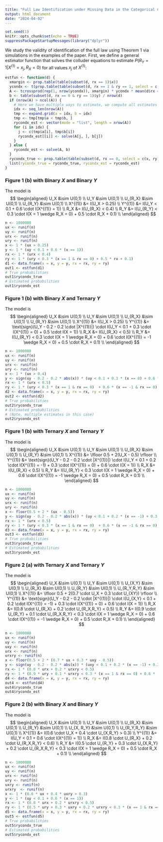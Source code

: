 ```yaml
---
title: "Full Law Identification under Missing Data in the Categorical Colluder Model: Simulation Experiments"
output: html_document
date: "2024-04-02"
---
```


```r
set.seed(1)
knitr::opts_chunk$set(echo = TRUE)
suppressPackageStartupMessages(library("dplyr"))
```

We study the validity of identification of the full law using Theorem 1 via simulations in the examples of the paper. First, we define a general estimator function that solves the colluder equations to estimate $P(R_Y = 1|X^{(1)} = x_j, R_X = 0)$ for all values $x_j$ of $X^{(1)}$:

```r
estfun <- function(d) {
  xmargin <- prop.table(table(subset(d, rx == 1)$x))
  ycondx <- t(prop.table(table(subset(d, rx == 1 & ry == 1, select = c(x, y))), margin = 1))
  A <- tcrossprod(rep(1, nrow(ycondx)), xmargin) * ycondx * mean(d$rx == 0)
  b <- table(subset(d, rx == 0 & ry == 1)$y) / nrow(d)
  if (nrow(A) > ncol(A)) {
    # Here we have multiple ways to estimate, we compute all estimates
    idx <- seq_len(nrow(A))
    tmp <- expand.grid(a = idx, b = idx)
    tmp <- tmp[tmp$a < tmp$b, ]
    rycondx_est <- vector(mode = "list", length = nrow(A))
    for (i in idx) {
      j <- c(tmp$a[i], tmp$b[i])
      rycondx_est[[i]] <- solve(A[j, ], b[j])
    }
  } else {
    rycondx_est <- solve(A, b)
  }
  rycondx_true <- prop.table(table(subset(d, rx == 0, select = c(x, ry))), margin = 1)[, 2]
  list(rycondx_true = rycondx_true, rycondx_est = rycondx_est)
}
```

### Figure 1 (b) with Binary $X$ and Binary $Y$

The model is
$$
  \begin{aligned}
    U_X &\sim U(0,1) \\
    U_Y &\sim U(0,1) \\
    U_{R_X} &\sim U(0,1) \\
    U_{R_Y} &\sim U(0,1) \\
    X^{(1)} &= I(U_X > 0.25) \\
    Y^{(1)} &= I(U_Y < 0.1 + 0.6 \cdot I(X^{(1)} = 1)) \\
    R_X &= I(U_{R_X} < 0.4) \\
    R_Y &= I(U_{R_Y} < 0.3 \cdot I(X = 1 \wedge R_X = 0) + 0.5 \cdot R_X + 0.1) \\
  \end{aligned}
$$

```r
n <- 1000000
ux <- runif(n)
uy <- runif(n)
urx <- runif(n)
ury <- runif(n)
x <- 1 * (ux > 0.25)
y <- 1 * (uy < 0.1 + 0.6 * (x == 1))
rx <- 1 * (urx < 0.4)
ry <- 1 * (ury < 0.3 * (x == 1 & rx == 0) + 0.5 * rx + 0.1)
d1 <- data.frame(x = x, y = y, rx = rx, ry = ry)
out1 <- estfun(d1)
# True probabilities
out1$rycondx_true
# Estimated probabilities
out1$rycondx_est
```

### Figure 1 (b) with Binary $X$ and Ternary $Y$

The model is
$$
  \begin{aligned}
    U_X &\sim U(0,1) \\
    U_Y &\sim U(0,1) \\
    U_{R_X} &\sim U(0,1) \\
    U_{R_Y} &\sim U(0,1) \\
    X^{(1)} &= I(U_X > 0.25) \\
    Y^{(1)} &= \text{sign}(U_Y - 0.2 - 0.2 \cdot |X^{(1)}|) \cdot I(U_Y < 0.1 + 0.3 \cdot I(X^{(1)} = 0) + 0.5 \cdot I(X = 1)) \\
    R_X &= I(U_{R_X} < 0.5) \\
    R_Y &= I(U_{R_Y} < 0.3 \cdot I(X = 1 \wedge R_X = 0) + 0.6 \cdot I(X^{(1)} = -1 \wedge R_X = 0) + 0.5 \cdot R_X + 0.1) \\
  \end{aligned}
$$

```r
n <- 1000000
ux <- runif(n)
uy <- runif(n)
urx <- runif(n)
ury <- runif(n)
x <- 1 * (ux > 0.4)
y <- sign(uy - 0.2 - 0.2 * abs(x)) * (uy < 0.1 + 0.3 * (x == 0) + 0.6 * (x == 1))
rx <- 1 * (urx < 0.5)
ry <- 1 * (ury < 0.3 * (x == 1 & rx == 0)  + 0.6 * (x == -1 & rx == 0) + 0.5 * rx + 0.1)
d2 <- data.frame(x = x, y = y, rx = rx, ry = ry)
out2 <- estfun(d2)
# True probabilities
out2$rycondx_true
# Estimated probabilities
# (Note, multiple estimates in this case)
out2$rycondx_est
```

### Figure 1 (b) with Ternary $X$ and Ternary $Y$

The model is
$$
  \begin{aligned}
    U_X &\sim U(0,1) \\
    U_Y &\sim U(0,1) \\
    U_{R_X} &\sim U(0,1) \\
    U_{R_Y} &\sim U(0,1) \\
    X^{(1)} &= \lfloor 0.5 + 2(U_X - 0.5) \rfloor \\
    Y^{(1)} &= \text{sign}(U_Y - 0.2 - 0.2 \cdot |X^{(1)}|) \cdot I(U_Y < 0.1 + 0.2 \cdot I(X^{(1)} = -1) + 0.3 \cdot I(X^{(1)} = 0) +  0.6 \cdot I(X = 1)) \\
    R_X &= I(U_{R_X} < 0.5) \\
    R_Y &= I(U_{R_Y} < 0.3 \cdot I(X = 1 \wedge R_X = 0) + 0.6 \cdot I(X^{(1)} = -1 \wedge R_X = 0) + 0.5 \cdot R_X + 0.1) \\
  \end{aligned}
$$

```r
n <- 1000000
ux <- runif(n)
uy <- runif(n)
urx <- runif(n)
ury <- runif(n)
x <- floor(0.5 + 2 * (ux - 0.5))
y <- sign(uy - 0.2 - 0.2 * abs(x)) * (uy < 0.1 + 0.2 * (x == -1) + 0.3 * (x == 0) + 0.6 * (x == 1))
rx <- 1 * (urx < 0.5)
ry <- 1 * (ury < 0.3 * (x == 1 & rx == 0)  + 0.6 * (x == -1 & rx == 0)  + 0.5 * rx + 0.1)
d3 <- data.frame(x = x, y = y, rx = rx, ry = ry)
out3 <- estfun(d3)
# True probabilities
out3$rycondx_true
# Estimated probabilities
out3$rycondx_est
```
### Figure 2 (a) with Ternary $X$ and Ternary $Y$

The model is
$$
  \begin{aligned}
    U_X &\sim U(0,1) \\
    U_Y &\sim U(0,1) \\
    U_{X,Y} &\sim U(0,1) \\
    U_{R_X} &\sim U(0,1) \\
    U_{R_Y} &\sim U(0,1) \\
    U_{R_Y,R_Y} &\sim U(0,1) \\
    X^{(1)} &= \lfloor 0.5 + 2(0.7 \cdot U_X + 0.3 \cdot U_{XY}) \rfloor \\
    Y^{(1)} &= \text{sign}(U_Y - 0.2 - 0.2 \cdot |X^{(1)}|) \cdot I(U_{X,Y} < 0.1 + 0.2 \cdot I(X^{(1)} = -1) + 0.3 \cdot I(X^{(1)} = 0) +  0.6 \cdot I(X = 1)) \\
    R_X &= I(0.8 \cdot U_{R_X} + 0.2 \cdot U_{R_X,R_Y} < 0.5) \\
    R_Y &= I(0.9 \cdot U_{R_Y} + 0.1 \cdot U_{R_X,R_Y} < 0.3 \cdot I(X = 1 \wedge R_X = 0) + 0.6 \cdot I(X^{(1)} = -1 \wedge R_X = 0) + 0.5 \cdot R_X + 0.1) \\
  \end{aligned}
$$

```r
n <- 1000000
ux <- runif(n)
uy <- runif(n)
uxy <- runif(n)
urx <- runif(n)
urxry <- runif(n)
x <- floor(0.5 + 2 * (0.7 * ux + 0.3 * uxy - 0.5))
y <- sign(uy - 0.2 - 0.2 * abs(x)) * (uxy < 0.1 + 0.2 * (x == -1) + 0.3 * (x == 0) + 0.6 * (x == 1))
rx <- 1 * (0.8 * urx + 0.2 * urxry < 0.5)
ry <- 1 * (0.9 * ury + 0.1 * urxry < 0.3 * (x == 1 & rx == 0) + 0.6 * (x == -1 & rx == 0) + 0.5 * rx + 0.1)
d4 <- data.frame(x = x, y = y, rx = rx, ry = ry)
out4 <- estfun(d4)
out4$rycondx_true
out4$rycondx_est
```


### Figure 2 (b) with Binary $X$ and Binary $Y$

The model is
$$
  \begin{aligned}
    U_X &\sim U(0,1) \\
    U_Y &\sim U(0,1) \\
    U_{R_X} &\sim U(0,1) \\
    U_{R_Y} &\sim U(0,1) \\
    U_{X, R_Y} &\sim U(0,1) \\
    U_{R_Y,R_Y} &\sim U(0,1) \\
    X^{(1)} &= I(0.6 \cdot U_X + 0.4 \cdot U_{X,R_Y} > 0.3) \\
    Y^{(1)} &= I(U_Y < 0.1 + 0.6 \cdot I(X^{(1)} = 1)) \\
    R_X &= I(0.8 \cdot U_{R_X} + 0.2 \cdot U_{R_X,R_Y} < 0.6) \\
    R_Y &= I(0.5 \cdot U_{R_Y} + 0.3 \cdot U_{X,R_Y} + 0.2 \cdot U_{R_X,R_Y} < 0.3 \cdot I(X = 1 \wedge R_X = 0) + 0.5 \cdot R_X + 0.1) \\
  \end{aligned}
$$

```r
n <- 1000000
ux <- runif(n)
uy <- runif(n)
urx <- runif(n)
ury <- runif(n)
uxry <- runif(n)
urxry  <- runif(n)
x <- 1 * (0.6 * ux + 0.4 * uxry > 0.3)
y <- 1 * (uy < 0.1 + 0.6 * (x == 1))
rx <- 1 * (0.8 * urx + 0.2 * urxry < 0.5)
ry <- 1 * (0.5 * ury + 0.3 * uxry + 0.2 * urxry < 0.3 * (x == 1 & rx == 0) + 0.5 * rx + 0.1)
d5 <- data.frame(x = x, y = y, rx = rx, ry = ry)
out5 <- estfun(d5)
# True probabilities
out5$rycondx_true
# Estimated probabilities
out5$rycondx_est
```
